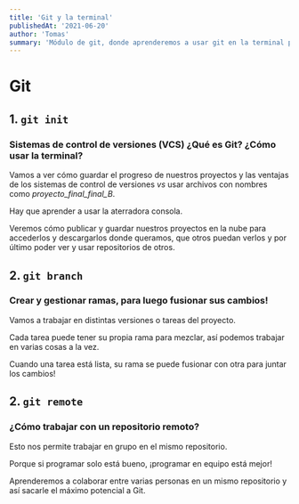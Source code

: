 ```yaml
---
title: 'Git y la terminal'
publishedAt: '2021-06-20'
author: 'Tomas'
summary: 'Módulo de git, donde aprenderemos a usar git en la terminal para versionar nuestros proyectos.'
---
```


# Git

## 1. `git init`

 ### Sistemas de control de versiones (VCS) ¿Qué es Git? ¿Cómo usar la terminal?

  Vamos a ver cómo guardar el progreso de nuestros proyectos y las ventajas de los sistemas de control de versiones *vs* usar archivos con nombres como *proyecto_final_final_B*.

  Hay que aprender a usar la aterradora consola.

  Veremos cómo publicar y guardar nuestros proyectos en la nube para accederlos y descargarlos donde queramos, que otros puedan verlos y por último poder ver y usar repositorios de otros.

## 2. `git branch`

### Crear y gestionar ramas, para luego fusionar sus cambios!

  Vamos a trabajar en distintas versiones o tareas del proyecto.

  Cada tarea puede tener su propia rama para mezclar, así podemos trabajar en varias cosas a la vez.

  Cuando una tarea está lista, su rama se puede fusionar con otra para juntar los cambios!


## 2. `git remote`

### ¿Cómo trabajar con un repositorio remoto?

  Esto nos permite trabajar en grupo en el mismo repositorio.
 
  Porque si programar solo está bueno, ¡programar en equipo está mejor!
 
  Aprenderemos a colaborar entre varias personas en un mismo repositorio y así sacarle el máximo potencial a Git.

<br />
<br />
<br />
